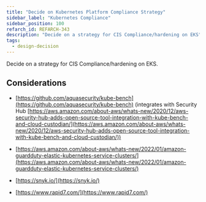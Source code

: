 ```yaml
---
title: "Decide on Kubernetes Platform Compliance Strategy"
sidebar_label: "Kubernetes Compliance"
sidebar_position: 100
refarch_id: REFARCH-343
description: "Decide on a strategy for CIS Compliance/hardening on EKS"
tags:
  - design-decision
---
```



Decide on a strategy for CIS Compliance/hardening on EKS.

## Considerations

- [https://github.com/aquasecurity/kube-bench](https://github.com/aquasecurity/kube-bench) (integrates with Security Hub [https://aws.amazon.com/about-aws/whats-new/2020/12/aws-security-hub-adds-open-source-tool-integration-with-kube-bench-and-cloud-custodian/](https://aws.amazon.com/about-aws/whats-new/2020/12/aws-security-hub-adds-open-source-tool-integration-with-kube-bench-and-cloud-custodian/))

- [https://aws.amazon.com/about-aws/whats-new/2022/01/amazon-guardduty-elastic-kubernetes-service-clusters/](https://aws.amazon.com/about-aws/whats-new/2022/01/amazon-guardduty-elastic-kubernetes-service-clusters/)

- [https://snyk.io/](https://snyk.io/)

- [https://www.rapid7.com/](https://www.rapid7.com/)
